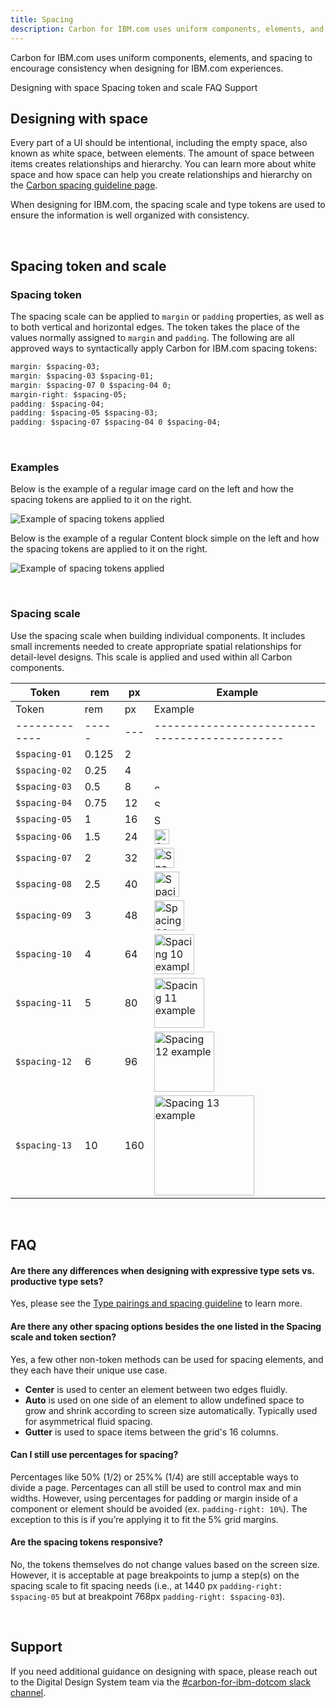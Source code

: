 ```yaml
---
title: Spacing
description: Carbon for IBM.com uses uniform components, elements, and spacing to encourage consistency when designing for IBM.com experiences.   
---
```


<PageDescription>

Carbon for IBM.com uses uniform components, elements, and spacing to encourage consistency when designing for IBM.com experiences. 

</PageDescription>


<AnchorLinks>

<AnchorLink>Designing with space</AnchorLink>
<AnchorLink>Spacing token and scale</AnchorLink>
<AnchorLink>FAQ</AnchorLink>
<AnchorLink>Support</AnchorLink>

</AnchorLinks>

## Designing with space

Every part of a UI should be intentional, including the empty space, also known as white space, between elements. The amount of space between items creates relationships and hierarchy. You can learn more about white space and how space can help you create relationships and hierarchy on the [Carbon spacing guideline page](https://www.carbondesignsystem.com/guidelines/spacing/overview/#designing-with-space).

When designing for IBM.com, the spacing scale and type tokens are used to ensure the information is well organized with consistency.

<br />

## Spacing token and scale

### Spacing token

The spacing scale can be applied to `margin` or `padding` properties, as well as
to both vertical and horizontal edges. The token takes the place of the values
normally assigned to `margin` and `padding`. The following are all approved ways
to syntactically apply Carbon for IBM.com spacing tokens:

```css
margin: $spacing-03;
margin: $spacing-03 $spacing-01;
margin: $spacing-07 0 $spacing-04 0;
margin-right: $spacing-05;
padding: $spacing-04;
padding: $spacing-05 $spacing-03;
padding: $spacing-07 $spacing-04 0 $spacing-04;
```
<br />

### Examples

Below is the example of a regular image card on the left and how the spacing tokens are applied to it on the right.

<Row>
<Column colLg={8}>

![Example of spacing tokens applied](../../images/guidelines/spacing/spacing-example-01.jpg)

</Column>
</Row>

Below is the example of a regular Content block simple on the left and how the spacing tokens are applied to it on the right.

<Row>
<Column colLg={12}>

![Example of spacing tokens applied](../../images/guidelines/spacing/spacing-example-02.jpg)

</Column>
</Row>

<br />

### Spacing scale

Use the spacing scale when building individual components. It includes small
increments needed to create appropriate spatial relationships for detail-level
designs. This scale is applied and used within all Carbon components.

<div className="spacing-table">

| Token         | rem   | px  | Example                                       |
| ------------- | ----- | --- | --------------------------------------------- |
| Token         | rem   | px  | Example                                       |
| ------------- | ----- | --- | --------------------------------------------- |
| `$spacing-01` | 0.125 | 2   | <img src="../../images/guidelines/spacing/spacing.svg" alt="Spacing 01 example" style="width: 2px; height: 2px;" />     |
| `$spacing-02` | 0.25  | 4   | <img src="../../images/guidelines/spacing/spacing.svg" alt="Spacing 02 example" style="width: 4px; height: 4px;" />     |
| `$spacing-03` | 0.5   | 8   | <img src="../../images/guidelines/spacing/spacing.svg" alt="Spacing 03 example" style="width: 8px; height: 8px;" />     |
| `$spacing-04` | 0.75  | 12  | <img src="../../images/guidelines/spacing/spacing.svg" alt="Spacing 04 example" style="width: 12px; height: 12px;" />   |
| `$spacing-05` | 1     | 16  | <img src="../../images/guidelines/spacing/spacing.svg" alt="Spacing 05 example" style="width: 16px; height: 16px;" />   |
| `$spacing-06` | 1.5   | 24  | <img src="../../images/guidelines/spacing/spacing.svg" alt="Spacing 06 example" style="width: 24px; height: 24px;" />   |
| `$spacing-07` | 2     | 32  | <img src="../../images/guidelines/spacing/spacing.svg" alt="Spacing 07 example" style="width: 32px; height: 32px;" />   |
| `$spacing-08` | 2.5   | 40  | <img src="../../images/guidelines/spacing/spacing.svg" alt="Spacing 08 example" style="width: 40px; height: 40px;" />   |
| `$spacing-09` | 3     | 48  | <img src="../../images/guidelines/spacing/spacing.svg" alt="Spacing 09 example" style="width: 48px; height: 48px;" />   |
| `$spacing-10` | 4     | 64  | <img src="../../images/guidelines/spacing/spacing.svg" alt="Spacing 10 example" style="width: 64px; height: 64px;" />   |
| `$spacing-11` | 5     | 80  | <img src="../../images/guidelines/spacing/spacing.svg" alt="Spacing 11 example" style="width: 80px; height: 80px;" />   |
| `$spacing-12` | 6     | 96  | <img src="../../images/guidelines/spacing/spacing.svg" alt="Spacing 12 example" style="width: 96px; height: 96px;" />   |
| `$spacing-13` | 10    | 160 | <img src="../../images/guidelines/spacing/spacing.svg" alt="Spacing 13 example" style="width: 160px; height: 160px;" /> |

</div>

<br />

## FAQ

#### Are there any differences when designing with expressive type sets vs. productive type sets?

Yes, please see the [Type pairings and spacing guideline](https://www.ibm.com/standards/web/carbon-for-ibm-dotcom/guidelines/type-pairing-and-spacing) to learn more.

#### Are there any other spacing options besides the one listed in the Spacing scale and token section?

Yes, a few other non-token methods can be used for spacing elements, and they each have their unique use case.

* **Center** is used to center an element between two edges fluidly.
* **Auto** is used on one side of an element to allow undefined space to grow and shrink according to screen size automatically. Typically used for asymmetrical fluid spacing.
* **Gutter** is used to space items between the grid's 16 columns.

#### Can I still use percentages for spacing?

Percentages like 50% (1/2) or 25%% (1/4) are still acceptable ways to divide a
page. Percentages can all still be used to control max and min widths. However,
using percentages for padding or margin inside of a component or element should
be avoided (ex. `padding-right: 10%`). The exception to this is if you’re
applying it to fit the 5% grid margins.

#### Are the spacing tokens responsive?

No, the tokens themselves do not change values based on the screen size.
However, it is acceptable at page breakpoints to jump a step(s) on the spacing
scale to fit spacing needs (i.e., at 1440 px `padding-right: $spacing-05` but at
breakpoint 768px `padding-right: $spacing-03`).


<br />

## Support

If you need additional guidance on designing with space, please reach out to the Digital Design System team via the [#carbon-for-ibm-dotcom slack channel](https://cognitive-app.slack.com/archives/C2PLX8GQ6). 
